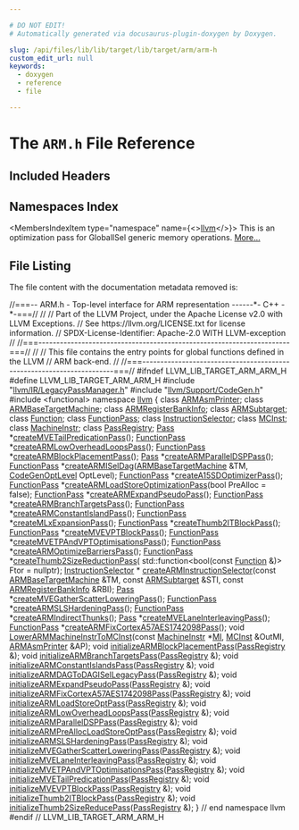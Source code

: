 ```yaml
---

# DO NOT EDIT!
# Automatically generated via docusaurus-plugin-doxygen by Doxygen.

slug: /api/files/lib/lib/target/lib/target/arm/arm-h
custom_edit_url: null
keywords:
  - doxygen
  - reference
  - file

---
```





# The `ARM.h` File Reference

<DoxygenPage pluginConfig={pluginConfig}>



## Included Headers

<IncludesList>
<IncludesListItem
  filePath="llvm/IR/LegacyPassManager.h"
  permalink="/docs/api/files/include/include/llvm/include/llvm/ir/legacypassmanager-h"
  isLocal="true" />
<IncludesListItem
  filePath="llvm/Support/CodeGen.h"
  permalink="/docs/api/files/include/include/llvm/include/llvm/support/codegen-h"
  isLocal="true" />
<IncludesListItem
  filePath="functional"
  permalink=""
  isLocal="false" />
</IncludesList>

## Namespaces Index

<MembersIndex>

<MembersIndexItem
  type="namespace"
  name={<><a href="/docs/api/namespaces/llvm">llvm</a></>}>
This is an optimization pass for GlobalISel generic memory operations. <a href="/docs/api/namespaces/llvm/#details">More...</a>
</MembersIndexItem>

</MembersIndex>


## File Listing

The file content with the documentation metadata removed is:

<ProgramListing>

<Link id="l00001" /><CodeLine lineNumber="1"><span class="doxyHighlightComment">//===-- ARM.h - Top-level interface for ARM representation ------&#42;- C++ -&#42;-===//</span></CodeLine>
<Link id="l00002" /><CodeLine lineNumber="2"><span class="doxyHighlightComment">//</span></CodeLine>
<Link id="l00003" /><CodeLine lineNumber="3"><span class="doxyHighlightComment">// Part of the LLVM Project, under the Apache License v2.0 with LLVM Exceptions.</span></CodeLine>
<Link id="l00004" /><CodeLine lineNumber="4"><span class="doxyHighlightComment">// See https://llvm.org/LICENSE.txt for license information.</span></CodeLine>
<Link id="l00005" /><CodeLine lineNumber="5"><span class="doxyHighlightComment">// SPDX-License-Identifier: Apache-2.0 WITH LLVM-exception</span></CodeLine>
<Link id="l00006" /><CodeLine lineNumber="6"><span class="doxyHighlightComment">//</span></CodeLine>
<Link id="l00007" /><CodeLine lineNumber="7"><span class="doxyHighlightComment">//===----------------------------------------------------------------------===//</span></CodeLine>
<Link id="l00008" /><CodeLine lineNumber="8"><span class="doxyHighlightComment">//</span></CodeLine>
<Link id="l00009" /><CodeLine lineNumber="9"><span class="doxyHighlightComment">// This file contains the entry points for global functions defined in the LLVM</span></CodeLine>
<Link id="l00010" /><CodeLine lineNumber="10"><span class="doxyHighlightComment">// ARM back-end.</span></CodeLine>
<Link id="l00011" /><CodeLine lineNumber="11"><span class="doxyHighlightComment">//</span></CodeLine>
<Link id="l00012" /><CodeLine lineNumber="12"><span class="doxyHighlightComment">//===----------------------------------------------------------------------===//</span></CodeLine>
<Link id="l00013" /><CodeLine lineNumber="13"></CodeLine>
<Link id="l00014" /><CodeLine lineNumber="14"><span class="doxyHighlightPreprocessor">#ifndef LLVM&#95;LIB&#95;TARGET&#95;ARM&#95;ARM&#95;H</span></CodeLine>
<Link id="l00015" /><CodeLine lineNumber="15"><span class="doxyHighlightPreprocessor">#define LLVM&#95;LIB&#95;TARGET&#95;ARM&#95;ARM&#95;H</span></CodeLine>
<Link id="l00016" /><CodeLine lineNumber="16"></CodeLine>
<Link id="l00017" /><CodeLine lineNumber="17"><span class="doxyHighlightPreprocessor">#include &quot;<a href="/docs/api/files/include/include/llvm/include/llvm/ir/legacypassmanager-h">llvm/IR/LegacyPassManager.h</a>&quot;</span></CodeLine>
<Link id="l00018" /><CodeLine lineNumber="18"><span class="doxyHighlightPreprocessor">#include &quot;<a href="/docs/api/files/include/include/llvm/include/llvm/support/codegen-h">llvm/Support/CodeGen.h</a>&quot;</span></CodeLine>
<Link id="l00019" /><CodeLine lineNumber="19"><span class="doxyHighlightPreprocessor">#include &lt;functional&gt;</span></CodeLine>
<Link id="l00020" /><CodeLine lineNumber="20"></CodeLine>
<Link id="l00021" /><CodeLine lineNumber="21"><span class="doxyHighlightKeyword">namespace </span><span class="doxyHighlight"><a href="/docs/api/namespaces/llvm">llvm</a> &#123;</span></CodeLine>
<Link id="l00022" /><CodeLine lineNumber="22"></CodeLine>
<Link id="l00023" /><CodeLine lineNumber="23"><span class="doxyHighlightKeyword">class </span><span class="doxyHighlight"><a href="/docs/api/classes/llvm/armasmprinter">ARMAsmPrinter</a>;</span></CodeLine>
<Link id="l00024" /><CodeLine lineNumber="24"><span class="doxyHighlightKeyword">class </span><span class="doxyHighlight"><a href="/docs/api/classes/llvm/armbasetargetmachine">ARMBaseTargetMachine</a>;</span></CodeLine>
<Link id="l00025" /><CodeLine lineNumber="25"><span class="doxyHighlightKeyword">class </span><span class="doxyHighlight"><a href="/docs/api/classes/llvm/armregisterbankinfo">ARMRegisterBankInfo</a>;</span></CodeLine>
<Link id="l00026" /><CodeLine lineNumber="26"><span class="doxyHighlightKeyword">class </span><span class="doxyHighlight"><a href="/docs/api/classes/llvm/armsubtarget">ARMSubtarget</a>;</span></CodeLine>
<Link id="l00027" /><CodeLine lineNumber="27"><span class="doxyHighlightKeyword">class </span><span class="doxyHighlight"><a href="/docs/api/classes/llvm/function">Function</a>;</span></CodeLine>
<Link id="l00028" /><CodeLine lineNumber="28"><span class="doxyHighlightKeyword">class </span><span class="doxyHighlight"><a href="/docs/api/classes/llvm/functionpass">FunctionPass</a>;</span></CodeLine>
<Link id="l00029" /><CodeLine lineNumber="29"><span class="doxyHighlightKeyword">class </span><span class="doxyHighlight"><a href="/docs/api/classes/llvm/instructionselector">InstructionSelector</a>;</span></CodeLine>
<Link id="l00030" /><CodeLine lineNumber="30"><span class="doxyHighlightKeyword">class </span><span class="doxyHighlight"><a href="/docs/api/classes/llvm/mcinst">MCInst</a>;</span></CodeLine>
<Link id="l00031" /><CodeLine lineNumber="31"><span class="doxyHighlightKeyword">class </span><span class="doxyHighlight"><a href="/docs/api/classes/llvm/machineinstr">MachineInstr</a>;</span></CodeLine>
<Link id="l00032" /><CodeLine lineNumber="32"><span class="doxyHighlightKeyword">class </span><span class="doxyHighlight"><a href="/docs/api/classes/llvm/passregistry">PassRegistry</a>;</span></CodeLine>
<Link id="l00033" /><CodeLine lineNumber="33"></CodeLine>
<Link id="l00034" /><CodeLine lineNumber="34"><span class="doxyHighlight"><a href="/docs/api/classes/llvm/pass">Pass</a> &#42;<a href="/docs/api/namespaces/llvm/#a763d2c61a2a919f5098abcfb83b51042">createMVETailPredicationPass</a>();</span></CodeLine>
<Link id="l00035" /><CodeLine lineNumber="35"><span class="doxyHighlight"><a href="/docs/api/classes/llvm/functionpass">FunctionPass</a> &#42;<a href="/docs/api/namespaces/llvm/#a4eb1923da1bd1eb7d880c0c116944a7b">createARMLowOverheadLoopsPass</a>();</span></CodeLine>
<Link id="l00036" /><CodeLine lineNumber="36"><span class="doxyHighlight"><a href="/docs/api/classes/llvm/functionpass">FunctionPass</a> &#42;<a href="/docs/api/namespaces/llvm/#a7b66e4c45b612d18a55f9b1204a29494">createARMBlockPlacementPass</a>();</span></CodeLine>
<Link id="l00037" /><CodeLine lineNumber="37"><span class="doxyHighlight"><a href="/docs/api/classes/llvm/pass">Pass</a> &#42;<a href="/docs/api/namespaces/llvm/#ade96383e5517033e1f9ecb902654ee38">createARMParallelDSPPass</a>();</span></CodeLine>
<Link id="l00038" /><CodeLine lineNumber="38"><span class="doxyHighlight"><a href="/docs/api/classes/llvm/functionpass">FunctionPass</a> &#42;<a href="/docs/api/namespaces/llvm/#a4bb20ee761bbe395cebcb10af914588b">createARMISelDag</a>(<a href="/docs/api/classes/llvm/armbasetargetmachine">ARMBaseTargetMachine</a> &amp;TM,</span></CodeLine>
<Link id="l00039" /><CodeLine lineNumber="39"><span class="doxyHighlight">                               <a href="/docs/api/namespaces/llvm/#a8ec1bf8d7b792ca9fac56f8514db18d2">CodeGenOptLevel</a> OptLevel);</span></CodeLine>
<Link id="l00040" /><CodeLine lineNumber="40"><span class="doxyHighlight"><a href="/docs/api/classes/llvm/functionpass">FunctionPass</a> &#42;<a href="/docs/api/namespaces/llvm/#a92b6c1076e9bf47df74daa4b93d01315">createA15SDOptimizerPass</a>();</span></CodeLine>
<Link id="l00041" /><CodeLine lineNumber="41"><span class="doxyHighlight"><a href="/docs/api/classes/llvm/functionpass">FunctionPass</a> &#42;<a href="/docs/api/namespaces/llvm/#a50586bab0ed5c2d86e2fbb995385f1cc">createARMLoadStoreOptimizationPass</a>(</span><span class="doxyHighlightKeywordType">bool</span><span class="doxyHighlight"> PreAlloc = </span><span class="doxyHighlightKeyword">false</span><span class="doxyHighlight">);</span></CodeLine>
<Link id="l00042" /><CodeLine lineNumber="42"><span class="doxyHighlight"><a href="/docs/api/classes/llvm/functionpass">FunctionPass</a> &#42;<a href="/docs/api/namespaces/llvm/#ad31d93d53d419dd9b311546df445053b">createARMExpandPseudoPass</a>();</span></CodeLine>
<Link id="l00043" /><CodeLine lineNumber="43" lineLink="/docs/api/namespaces/llvm/#a5f2ea54c94c69eaea3f2e56c6aa82947"><span class="doxyHighlight"><a href="/docs/api/classes/llvm/functionpass">FunctionPass</a> &#42;<a href="/docs/api/namespaces/llvm/#a5f2ea54c94c69eaea3f2e56c6aa82947">createARMBranchTargetsPass</a>();</span></CodeLine>
<Link id="l00044" /><CodeLine lineNumber="44"><span class="doxyHighlight"><a href="/docs/api/classes/llvm/functionpass">FunctionPass</a> &#42;<a href="/docs/api/namespaces/llvm/#ab26ecc37dfb0700afd44f8648a34ab82">createARMConstantIslandPass</a>();</span></CodeLine>
<Link id="l00045" /><CodeLine lineNumber="45"><span class="doxyHighlight"><a href="/docs/api/classes/llvm/functionpass">FunctionPass</a> &#42;<a href="/docs/api/namespaces/llvm/#aee069a7f67bb150e3e35514af1a491cc">createMLxExpansionPass</a>();</span></CodeLine>
<Link id="l00046" /><CodeLine lineNumber="46"><span class="doxyHighlight"><a href="/docs/api/classes/llvm/functionpass">FunctionPass</a> &#42;<a href="/docs/api/namespaces/llvm/#accd8c6993e53f9be4050f62eb7a9c008">createThumb2ITBlockPass</a>();</span></CodeLine>
<Link id="l00047" /><CodeLine lineNumber="47"><span class="doxyHighlight"><a href="/docs/api/classes/llvm/functionpass">FunctionPass</a> &#42;<a href="/docs/api/namespaces/llvm/#afe56e25d0c1c80c7b55e65be1f8ca62c">createMVEVPTBlockPass</a>();</span></CodeLine>
<Link id="l00048" /><CodeLine lineNumber="48"><span class="doxyHighlight"><a href="/docs/api/classes/llvm/functionpass">FunctionPass</a> &#42;<a href="/docs/api/namespaces/llvm/#a0aba0424425478249092d7041707d7d3">createMVETPAndVPTOptimisationsPass</a>();</span></CodeLine>
<Link id="l00049" /><CodeLine lineNumber="49"><span class="doxyHighlight"><a href="/docs/api/classes/llvm/functionpass">FunctionPass</a> &#42;<a href="/docs/api/namespaces/llvm/#a19fcc319bd8c713ca668cde8eaf6b4ee">createARMOptimizeBarriersPass</a>();</span></CodeLine>
<Link id="l00050" /><CodeLine lineNumber="50"><span class="doxyHighlight"><a href="/docs/api/classes/llvm/functionpass">FunctionPass</a> &#42;<a href="/docs/api/namespaces/llvm/#ae29d463045ef6115347ca315f57ec8dc">createThumb2SizeReductionPass</a>(</span></CodeLine>
<Link id="l00051" /><CodeLine lineNumber="51"><span class="doxyHighlight">    std::function&lt;</span><span class="doxyHighlightKeywordType">bool</span><span class="doxyHighlight">(</span><span class="doxyHighlightKeyword">const</span><span class="doxyHighlight"> <a href="/docs/api/classes/llvm/function">Function</a> &amp;)&gt; Ftor = </span><span class="doxyHighlightKeyword">nullptr</span><span class="doxyHighlight">);</span></CodeLine>
<Link id="l00052" /><CodeLine lineNumber="52"><span class="doxyHighlight"><a href="/docs/api/classes/llvm/instructionselector">InstructionSelector</a> &#42;</span></CodeLine>
<Link id="l00053" /><CodeLine lineNumber="53"><span class="doxyHighlight"><a href="/docs/api/namespaces/llvm/#a1b5635f4f0c8888f850fccb4769d8bff">createARMInstructionSelector</a>(</span><span class="doxyHighlightKeyword">const</span><span class="doxyHighlight"> <a href="/docs/api/classes/llvm/armbasetargetmachine">ARMBaseTargetMachine</a> &amp;TM, </span><span class="doxyHighlightKeyword">const</span><span class="doxyHighlight"> <a href="/docs/api/classes/llvm/armsubtarget">ARMSubtarget</a> &amp;STI,</span></CodeLine>
<Link id="l00054" /><CodeLine lineNumber="54"><span class="doxyHighlight">                             </span><span class="doxyHighlightKeyword">const</span><span class="doxyHighlight"> <a href="/docs/api/classes/llvm/armregisterbankinfo">ARMRegisterBankInfo</a> &amp;RBI);</span></CodeLine>
<Link id="l00055" /><CodeLine lineNumber="55" lineLink="/docs/api/namespaces/llvm/#a2ab707214f8ebcf98e92927728e575f6"><span class="doxyHighlight"><a href="/docs/api/classes/llvm/pass">Pass</a> &#42;<a href="/docs/api/namespaces/llvm/#a2ab707214f8ebcf98e92927728e575f6">createMVEGatherScatterLoweringPass</a>();</span></CodeLine>
<Link id="l00056" /><CodeLine lineNumber="56"><span class="doxyHighlight"><a href="/docs/api/classes/llvm/functionpass">FunctionPass</a> &#42;<a href="/docs/api/namespaces/llvm/#aaaad358abbcffacfbc7d783b4df58625">createARMSLSHardeningPass</a>();</span></CodeLine>
<Link id="l00057" /><CodeLine lineNumber="57"><span class="doxyHighlight"><a href="/docs/api/classes/llvm/functionpass">FunctionPass</a> &#42;<a href="/docs/api/namespaces/llvm/#ad47ab98a6a1c669dcb4873593d18eee6">createARMIndirectThunks</a>();</span></CodeLine>
<Link id="l00058" /><CodeLine lineNumber="58" lineLink="/docs/api/namespaces/llvm/#a0fadb2734f1a5e23762fd6ca39578fa6"><span class="doxyHighlight"><a href="/docs/api/classes/llvm/pass">Pass</a> &#42;<a href="/docs/api/namespaces/llvm/#a0fadb2734f1a5e23762fd6ca39578fa6">createMVELaneInterleavingPass</a>();</span></CodeLine>
<Link id="l00059" /><CodeLine lineNumber="59"><span class="doxyHighlight"><a href="/docs/api/classes/llvm/functionpass">FunctionPass</a> &#42;<a href="/docs/api/namespaces/llvm/#adc1f1aaf98053d1f79e3c0f347e5c252">createARMFixCortexA57AES1742098Pass</a>();</span></CodeLine>
<Link id="l00060" /><CodeLine lineNumber="60"></CodeLine>
<Link id="l00061" /><CodeLine lineNumber="61"><span class="doxyHighlightKeywordType">void</span><span class="doxyHighlight"> <a href="/docs/api/namespaces/llvm/#a9f28245e9d46c733c5ac7db5a5fbe27e">LowerARMMachineInstrToMCInst</a>(</span><span class="doxyHighlightKeyword">const</span><span class="doxyHighlight"> <a href="/docs/api/classes/llvm/machineinstr">MachineInstr</a> &#42;<a href="/docs/api/files/lib/lib/codegen/lib/codegen/globalisel/irtranslator-cpp/#abe44dfdea65b4f7e11e0a608ab708b76">MI</a>, <a href="/docs/api/classes/llvm/mcinst">MCInst</a> &amp;OutMI,</span></CodeLine>
<Link id="l00062" /><CodeLine lineNumber="62"><span class="doxyHighlight">                                  <a href="/docs/api/classes/llvm/armasmprinter">ARMAsmPrinter</a> &amp;AP);</span></CodeLine>
<Link id="l00063" /><CodeLine lineNumber="63"></CodeLine>
<Link id="l00064" /><CodeLine lineNumber="64" lineLink="/docs/api/namespaces/llvm/#af7dde9e709ab3ef08973d0d6929071ca"><span class="doxyHighlightKeywordType">void</span><span class="doxyHighlight"> <a href="/docs/api/namespaces/llvm/#af7dde9e709ab3ef08973d0d6929071ca">initializeARMBlockPlacementPass</a>(<a href="/docs/api/classes/llvm/passregistry">PassRegistry</a> &amp;);</span></CodeLine>
<Link id="l00065" /><CodeLine lineNumber="65" lineLink="/docs/api/namespaces/llvm/#a71a253df2a9e8fdef117225bd6d3d56f"><span class="doxyHighlightKeywordType">void</span><span class="doxyHighlight"> <a href="/docs/api/namespaces/llvm/#a71a253df2a9e8fdef117225bd6d3d56f">initializeARMBranchTargetsPass</a>(<a href="/docs/api/classes/llvm/passregistry">PassRegistry</a> &amp;);</span></CodeLine>
<Link id="l00066" /><CodeLine lineNumber="66" lineLink="/docs/api/namespaces/llvm/#a07c7e0efa31fe3636c04315149a824d0"><span class="doxyHighlightKeywordType">void</span><span class="doxyHighlight"> <a href="/docs/api/namespaces/llvm/#a07c7e0efa31fe3636c04315149a824d0">initializeARMConstantIslandsPass</a>(<a href="/docs/api/classes/llvm/passregistry">PassRegistry</a> &amp;);</span></CodeLine>
<Link id="l00067" /><CodeLine lineNumber="67" lineLink="/docs/api/namespaces/llvm/#aee05f527166ead9ff5f9c7e9eb0b41e4"><span class="doxyHighlightKeywordType">void</span><span class="doxyHighlight"> <a href="/docs/api/namespaces/llvm/#aee05f527166ead9ff5f9c7e9eb0b41e4">initializeARMDAGToDAGISelLegacyPass</a>(<a href="/docs/api/classes/llvm/passregistry">PassRegistry</a> &amp;);</span></CodeLine>
<Link id="l00068" /><CodeLine lineNumber="68" lineLink="/docs/api/namespaces/llvm/#a9189f391832286ac8b52b0f6cc479c5f"><span class="doxyHighlightKeywordType">void</span><span class="doxyHighlight"> <a href="/docs/api/namespaces/llvm/#a9189f391832286ac8b52b0f6cc479c5f">initializeARMExpandPseudoPass</a>(<a href="/docs/api/classes/llvm/passregistry">PassRegistry</a> &amp;);</span></CodeLine>
<Link id="l00069" /><CodeLine lineNumber="69" lineLink="/docs/api/namespaces/llvm/#ad9e84933d6777aad61ac73ec02256798"><span class="doxyHighlightKeywordType">void</span><span class="doxyHighlight"> <a href="/docs/api/namespaces/llvm/#ad9e84933d6777aad61ac73ec02256798">initializeARMFixCortexA57AES1742098Pass</a>(<a href="/docs/api/classes/llvm/passregistry">PassRegistry</a> &amp;);</span></CodeLine>
<Link id="l00070" /><CodeLine lineNumber="70" lineLink="/docs/api/namespaces/llvm/#af2beb619cd5c5b4b1f518e6d21f36566"><span class="doxyHighlightKeywordType">void</span><span class="doxyHighlight"> <a href="/docs/api/namespaces/llvm/#af2beb619cd5c5b4b1f518e6d21f36566">initializeARMLoadStoreOptPass</a>(<a href="/docs/api/classes/llvm/passregistry">PassRegistry</a> &amp;);</span></CodeLine>
<Link id="l00071" /><CodeLine lineNumber="71" lineLink="/docs/api/namespaces/llvm/#abb117d5a135d66cdf1437bd22f6a2f5d"><span class="doxyHighlightKeywordType">void</span><span class="doxyHighlight"> <a href="/docs/api/namespaces/llvm/#abb117d5a135d66cdf1437bd22f6a2f5d">initializeARMLowOverheadLoopsPass</a>(<a href="/docs/api/classes/llvm/passregistry">PassRegistry</a> &amp;);</span></CodeLine>
<Link id="l00072" /><CodeLine lineNumber="72" lineLink="/docs/api/namespaces/llvm/#a8d09778af346d6e981fa54daf7f98d71"><span class="doxyHighlightKeywordType">void</span><span class="doxyHighlight"> <a href="/docs/api/namespaces/llvm/#a8d09778af346d6e981fa54daf7f98d71">initializeARMParallelDSPPass</a>(<a href="/docs/api/classes/llvm/passregistry">PassRegistry</a> &amp;);</span></CodeLine>
<Link id="l00073" /><CodeLine lineNumber="73" lineLink="/docs/api/namespaces/llvm/#af7da5520e1937b21fa5758952ab7677f"><span class="doxyHighlightKeywordType">void</span><span class="doxyHighlight"> <a href="/docs/api/namespaces/llvm/#af7da5520e1937b21fa5758952ab7677f">initializeARMPreAllocLoadStoreOptPass</a>(<a href="/docs/api/classes/llvm/passregistry">PassRegistry</a> &amp;);</span></CodeLine>
<Link id="l00074" /><CodeLine lineNumber="74" lineLink="/docs/api/namespaces/llvm/#a9dc07f2e3d2bb069cf8ba0e9b471f41b"><span class="doxyHighlightKeywordType">void</span><span class="doxyHighlight"> <a href="/docs/api/namespaces/llvm/#a9dc07f2e3d2bb069cf8ba0e9b471f41b">initializeARMSLSHardeningPass</a>(<a href="/docs/api/classes/llvm/passregistry">PassRegistry</a> &amp;);</span></CodeLine>
<Link id="l00075" /><CodeLine lineNumber="75" lineLink="/docs/api/namespaces/llvm/#ad01d5e31fa9109df49f57e1e5e5a45f7"><span class="doxyHighlightKeywordType">void</span><span class="doxyHighlight"> <a href="/docs/api/namespaces/llvm/#ad01d5e31fa9109df49f57e1e5e5a45f7">initializeMVEGatherScatterLoweringPass</a>(<a href="/docs/api/classes/llvm/passregistry">PassRegistry</a> &amp;);</span></CodeLine>
<Link id="l00076" /><CodeLine lineNumber="76" lineLink="/docs/api/namespaces/llvm/#a29b5f9c1e822e79ab45d163d9fb871ea"><span class="doxyHighlightKeywordType">void</span><span class="doxyHighlight"> <a href="/docs/api/namespaces/llvm/#a29b5f9c1e822e79ab45d163d9fb871ea">initializeMVELaneInterleavingPass</a>(<a href="/docs/api/classes/llvm/passregistry">PassRegistry</a> &amp;);</span></CodeLine>
<Link id="l00077" /><CodeLine lineNumber="77" lineLink="/docs/api/namespaces/llvm/#ac444647c8fade507b99c503f93b7fb1e"><span class="doxyHighlightKeywordType">void</span><span class="doxyHighlight"> <a href="/docs/api/namespaces/llvm/#ac444647c8fade507b99c503f93b7fb1e">initializeMVETPAndVPTOptimisationsPass</a>(<a href="/docs/api/classes/llvm/passregistry">PassRegistry</a> &amp;);</span></CodeLine>
<Link id="l00078" /><CodeLine lineNumber="78" lineLink="/docs/api/namespaces/llvm/#a25a558c9ffeac80ca80dddeac8927857"><span class="doxyHighlightKeywordType">void</span><span class="doxyHighlight"> <a href="/docs/api/namespaces/llvm/#a25a558c9ffeac80ca80dddeac8927857">initializeMVETailPredicationPass</a>(<a href="/docs/api/classes/llvm/passregistry">PassRegistry</a> &amp;);</span></CodeLine>
<Link id="l00079" /><CodeLine lineNumber="79" lineLink="/docs/api/namespaces/llvm/#aeb49c3df84382936601a6eab892775c7"><span class="doxyHighlightKeywordType">void</span><span class="doxyHighlight"> <a href="/docs/api/namespaces/llvm/#aeb49c3df84382936601a6eab892775c7">initializeMVEVPTBlockPass</a>(<a href="/docs/api/classes/llvm/passregistry">PassRegistry</a> &amp;);</span></CodeLine>
<Link id="l00080" /><CodeLine lineNumber="80" lineLink="/docs/api/namespaces/llvm/#a9dceec596069b4bbe6d5d9e016c917e0"><span class="doxyHighlightKeywordType">void</span><span class="doxyHighlight"> <a href="/docs/api/namespaces/llvm/#a9dceec596069b4bbe6d5d9e016c917e0">initializeThumb2ITBlockPass</a>(<a href="/docs/api/classes/llvm/passregistry">PassRegistry</a> &amp;);</span></CodeLine>
<Link id="l00081" /><CodeLine lineNumber="81" lineLink="/docs/api/namespaces/llvm/#acc836a8c5d08a8975d808d831ba10c25"><span class="doxyHighlightKeywordType">void</span><span class="doxyHighlight"> <a href="/docs/api/namespaces/llvm/#acc836a8c5d08a8975d808d831ba10c25">initializeThumb2SizeReducePass</a>(<a href="/docs/api/classes/llvm/passregistry">PassRegistry</a> &amp;);</span></CodeLine>
<Link id="l00082" /><CodeLine lineNumber="82"></CodeLine>
<Link id="l00083" /><CodeLine lineNumber="83"><span class="doxyHighlight">&#125; </span><span class="doxyHighlightComment">// end namespace llvm</span></CodeLine>
<Link id="l00084" /><CodeLine lineNumber="84"></CodeLine>
<Link id="l00085" /><CodeLine lineNumber="85"><span class="doxyHighlightPreprocessor">#endif </span><span class="doxyHighlightComment">// LLVM&#95;LIB&#95;TARGET&#95;ARM&#95;ARM&#95;H</span></CodeLine>

</ProgramListing>


</DoxygenPage>
